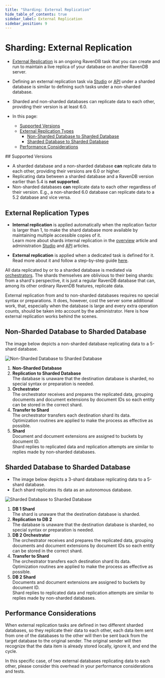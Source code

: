 ```yaml
---
title: "Sharding: External Replication"
hide_table_of_contents: true
sidebar_label: External Replication
sidebar_position: 9
---
```



# Sharding: External Replication
<Admonition type="note" title="">

* [External Replication](../server/ongoing-tasks/external-replication.mdx) is an 
  ongoing RavenDB task that you can create and run to maintain a live replica 
  of your database on another RavenDB server.  
* Defining an external replication task via [Studio](../studio/database/tasks/ongoing-tasks/external-replication-task.mdx#definition) 
  or [API](../server/ongoing-tasks/external-replication.mdx#code-sample) under a 
  sharded database is similar to defining such tasks under a non-sharded database.  
* Sharded and non-sharded databases can replicate data to each other, providing 
  their version is at least 6.0.  

* In this page:  
  * [Supported Versions](../sharding/external-replication.mdx#supported-versions)  
  * [External Replication Types](../sharding/external-replication.mdx#external-replication-types)
     * [Non-Sharded Database to Sharded Database](../sharding/external-replication.mdx#non-sharded-database-to-sharded-database)  
     * [Sharded Database to Sharded Database](../sharding/external-replication.mdx#sharded-database-to-sharded-database)  
  * [Performance Considerations](../sharding/external-replication.mdx#performance-considerations)  

</Admonition>
## Supported Versions

* A sharded database and a non-sharded database **can** replicate data to each 
  other, providing their versions are 6.0 or higher.  
* Replicating data between a sharded database and a RavenDB version earlier 
  than 5.4 is **not supported**.  
* Non-sharded databases **can** replicate data to each other regardless of 
  their version. E.g., a non-sharded 6.0 database can replicate data to a 5.2 
  database and vice versa.  



## External Replication Types

<Admonition type="info" title="Internal -vs- External Replication" id="internal-vs-external-replication" href="#internal-vs-external-replication">

* **Internal replication** is applied automatically when the replication 
  factor is larger than 1, to make the shard database more available by 
  maintaining multiple accessible copies of it.  
  Learn more about shards internal replication in the [overview](../sharding/overview.mdx#shard-replication) 
  article and administration [Studio](../sharding/administration/studio-admin.mdx) 
  and [API](../sharding/administration/api-admin.mdx) articles.  
  
* **External replication** is applied when a dedicated task is defined for it.  
  Read more about it and follow a step-by-step guide 
  [here](../studio/database/tasks/ongoing-tasks/external-replication-task.mdx#step-by-step-guide).  
</Admonition>

All data replicated by or to a sharded database is mediated via 
[orchestrators](../sharding/overview.mdx#client-server-communication). 
The shards themselves are oblivious to their being shards: from 
a shard's perspective, it is just a regular RavenDB database that 
can, among its other ordinary RavenDB features, replicate data.  

External replication from and to non-sharded databases requires 
no special syntax or preparations. It does, however, cost the server 
some additional work, that, especially when the database is large 
and every extra operation counts, should be taken into account by 
the administrator. Here is how external replication works behind 
the scenes.  

## Non-Sharded Database to Sharded Database

The image below depicts a non-sharded database replicating data to a 5-shard database.  

![Non-Sharded Database to Sharded Database](./assets/external-replication_non-sharded-to-sharded.png)

1. **Non-Sharded Database**  
2. **Replication to Sharded Database**  
   The database is unaware that the destination database is sharded, 
   no special syntax or preparation is needed.  
3. **Orchestrator**  
   The orchestrator receives and prepares the replicated data, 
   grouping documents and document extensions by document IDs so each 
   entity can be stored in the correct shard.  
4. **Transfer to Shard**  
   The orchestrator transfers each destination shard its data.  
   Optimization routines are applied to make the process as 
   effective as possible.  
5. **Shard**  
   Document and document extensions are assigned to buckets by document ID.  
   Shard replies to replicated data and replication attempts are similar 
   to replies made by non-sharded databases.  

## Sharded Database to Sharded Database

* The image below depicts a 3-shard database replicating data to a 5-shard database.  
* Each shard replicates its data as an autonomous database.  

![Sharded Database to Sharded Database](./assets/external-replication_sharded-to-sharded.png)

1. **DB 1 Shard**  
   The shard is unaware that the destination database is sharded.  
2. **Replication to DB 2**  
   The database is unaware that the destination database is sharded, 
   no special syntax or preparation is needed.  
3. **DB 2 Orchestrator**  
   The orchestrator receives and prepares the replicated data, 
   grouping documents and document extensions by document IDs so each 
   entity can be stored in the correct shard.  
4. **Transfer to Shard**  
   The orchestrator transfers each destination shard its data.  
   Optimization routines are applied to make the process as 
   effective as possible.  
5. **DB 2 Shard**  
   Documents and document extensions are assigned to buckets by document ID.  
   Shard replies to replicated data and replication attempts are similar 
   to replies made by non-sharded databases.  



## Performance Considerations

When external replication tasks are defined in two different sharded databases, 
so they replicate their data to each other, each data item sent from one of the 
databases to the other will then be sent back from the target database to the 
original sender. The original sender will then recognize that the data item is 
already stored locally, ignore it, and end the cycle.  

In this specific case, of two external databases replicating data to each other, 
please consider this overhead in your performance considerations and tests.  



